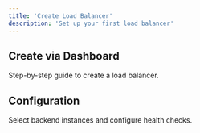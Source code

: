 ```yaml
---
title: 'Create Load Balancer'
description: 'Set up your first load balancer'
---
```


## Create via Dashboard

Step-by-step guide to create a load balancer.

## Configuration

Select backend instances and configure health checks.
